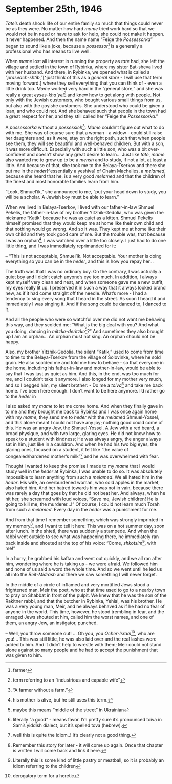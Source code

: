 # September 25th, 1946

_Tate_'s death shook life of our entire family so much that things could never be as they were. No matter how hard _mame_ tried work hard so that we would not be in need or have to ask for help, she could not make it happen. It never happened. And then the name name "Feige the _Possessorka_" began to sound like a joke, because a _possessor_^[farmer] is a generally a professional who has means to live well.


When _mame_ lost all interest in running the property as _tate_ had, she left the village and settled in the town of Rybinka, where my sister Bat-sheva lived with her husband. And there, in Rybinka, we opened what is called a "_praseach-shtib_,"[^just think of this as a _general store_ - I will use that term moving forward.] where they sell everything that you can think of - even a little drink too.
_Mame_ worked very hard in the "general store," and she was really a great _eyses-kha'yel_^[term referring to an "industrious and capable wife"] and knew how to get along with people. Not only with the Jewish customers, who bought various small things from us, but also with the goyishe customers. She understood who could be given a loan, and who could not. And she behaved such that people in the town had a great respect for her, and they still called her "Feige the _Possessorka_."


A _possessorka_ without a _possessieh_^["A farmer without a farm."]. _Mame_ couldn't figure out what to do with me. She was of course sure that a woman - a widow - could still raise her daughters and, as it were, stay on the right path, such that when people see them, they will see beautiful and well-behaved children.
But with a son, it was more difficult. Especially with such a little son, who was a bit over-confident and doesn't show any great desire to learn...
Just like _tate_, _mame_ also wanted me to grow up to be a _mensh_ and to study, if not a lot, at least a little. And because of that, she took me to the Belaya-Tserkov and there she put me in the _heder_[^essentially a yeshiva] of Chaim Machalies, a _melamed_, because she heard that he, is a very good _melamed_ and that the children of the finest and most honorable families learn from him.

"Look, Shmuel'ik," she announced to me, "put your head down to study, you will be a scholar. A Jewish boy must be able to learn."

When we lived in Belaya-Tserkov, I lived with our father-in-law Shmuel Pekelis, the father-in-law of my brother Yitzhik-Gedolia, who was given the nickname "Katik" because he was as quiet as a kitten. Shmuel Pekelis himself promised that they would keep me at home like their own child and that nothing would go wrong. And so it was. They kept me at home like their own child and they took good care of me. But the trouble was, that because I was an orphan^[his mother is alive, but he still uses this term.], I was watched over a little too closely. I just had to do one little thing, and I was immediately reprimanded for it:

-- "This is not acceptable, Shmuel'ik. Not acceptable. Your mother is doing everything so you can be in the _heder_, and this is how you repay her...

The truth was that I was no ordinary boy. On the contrary, I was actually a quiet boy and I didn't catch anyone's eye too much. In addition, I always kept myself very clean and neat, and when someone gave me a new outfit, my eyes really lit up. I preserved it in such a way that it always looked brand new, as if it had come straight off the needle. What’s more - I had a tendency to sing every song that I heard in the street. As soon I heard it and immediately I was singing it. And if the song could be danced to, I danced to it.


And all the people who were so watchful over me did not want me behaving this way, and they scolded me: "What is the big deal with you? And what you doing, dancing in _mitzke-deritzke_^[maybe this means "middle of the street" in Ukrainian]?" And sometimes they also brought up I am an orphan... An orphan must not sing. An orphan should not be happy. 

Also, my brother Yitzhik-Gedolia, the silent "Katik," used to come from time to time to the Belaya-Tserkov from the village of Solovinke, where he sold grain. He also scolded me and told me how to behave - so that everyone in the home, including his father-in-law and mother-in-law, would be able to say that I was just as quiet as him. And this, in the end, was too much for me, and I couldn't take it anymore. I also longed for my mother very much, and so I begged him, my silent brother:
- Do me a _toiva_^[literally "a good" - means favor. I'm pretty sure it's pronounced toiva in Sam's yiddish dialect, but it's spelled tova (hebrew).] and take me back home. I've been here enough. I don't want to be here anymore. I'd rather go to the _heder_ in 

I also asked my _mame_ to let me come home. And when they finally gave in to me and they brought me back to Rybinka and I was once again home with my _mame_, they send me to _heder_ with the _melamed_ Shmuel-Yossel, and this alone meant I could not have any joy; nothing good could come of this. He was an angry Jew, the Shmuel-Yossel. A Jew with a red beard, a broad physique, and with two large, glaring eyes. He did not know how to speak to a student with kindness; He was always angry, the anger always sat in him, just like in a cauldron. And when he had his two big eyes, the glaring ones, focused on a student, it felt like "the value of congealed/hardened mother's milk"^[well this is quite the idiom..! It's clearly not a good thing.] and he was overwhelmed with fear.

Thought I wanted to keep the promise I made to my _mame_ that I would study well in the _heder_ at Rybinka, I was unable to do so. It was absolutely impossible to learn anything from such a _melamed_. We all hated him in the _heder_. His wife, an overburdened woman, who sold apples in the market, also hated him. And her hatred towards him was not in vain, because there was rarely a day that goes by that he did not beat her. And always, when he hit her, she screamed with loud voices, "Save me, Jewish children! He is going to kill me, the murderer...!" Of course, I could not learn much Torah from such a _melamed_. Every day in the _heder_ was a punishment for me.


And from that time I remember something, which was strongly imprinted in my memory^[Remember this story for later - it will come up again. Once that chapter is written I will come back and link it here.], and I want to tell it here:
This was on a hot summer day, soon after lunch. In the shtetl, there was suddenly a stampede. And when the rabbi went outside to see what was happening there, he immediately ran back inside and shouted at the top of his voice: "Come, _shkotsim_^[Literally this is some kind of little pastry or meatball, so it is probably an idiom referring to the children], with me!"

In a hurry, he grabbed his kaftan and went out quickly, and we all ran after him, wondering where he is taking us - we were afraid. We followed him and none of us said a word the whole time. And so we went until he led us all into the _Beit-Midrash_ and there we saw something I will never forget. 

In the middle of a circle of inflamed and very mortified Jews stood a frightened man, Meir the poet, who at that time used to go to a nearby town to pray on Shabbat in front of the pulpit. We knew that he was the son of the Rakitner rabbi, and that the butcher in Rybinka, Yehial, was his brother. He was a very young man, Meir, and he always behaved as if he had no fear of anyone in the world. This time, however, he stood trembling in fear, and the enraged Jews shouted at him, called him the worst names, and one of them, an angry Jew, an instigator, punched.

-- Well, you throw someone out! ... Oh you, you _Ocher-Israel_^[derogatory term for a heretic], who are you!...
This was still little, he was also laid over and the real lashes were added to him. And it didn't help to wrestle with them; Meir could not stand alone against so many people and he had to accept the punishment that was given to him.


